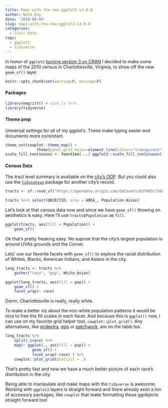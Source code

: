 ```yaml
---
title: Maps with the new ggplot2 v3.0.0
author: Nate Day
date: '2018-08-04'
slug: maps-with-the-new-ggplot2-v3-0-0
categories:
  - Civic Data
tags:
  - ggplot2
  - tidyverse
---
```


In honor of `ggplot2` [turning version 3 on CRAN](https://twitter.com/hadleywickham/status/1014511041609453568) I decided to make some maps of the 2010 census in Charlottesville, Virginia, to show off the new `geom_sf()` layer.

```r
knitr::opts_chunk$set(warning=F, message=F)
```
#### Packages

```r
library(magrittr) # viva la %<>% 
library(tidyverse)
```

#### Theme prep

Universal settings for all of my ggplot's. These make typing easier and documents more consistant.

```r
theme_set(cowplot::theme_map() +
              theme(panel.grid.major=element_line(colour="transparent")))
scale_fill_continuous <- function(...) ggplot2::scale_fill_continuous(..., type = "viridis")
```

#### Census Data

The tract level summary is available on the [city's ODP](http://opendata.charlottesville.org/datasets/us-census-tract-area-2010). But you could also use the [`tidycensus`]() package for another city's record.

```r
tracts <- sf::read_sf("https://opendata.arcgis.com/datasets/63f965c73ddf46429befe1132f7f06e2_15.geojson")

tracts %<>% select(OBJECTID, area = AREA_, Population:Asian)
```

Let's look at that census data now and since we have `geom_sf()` thowing on aesthetics is easy. Here I'll use `tracts$Population` as `fill`.

```r
ggplot(tracts, aes(fill = Population)) +
    geom_sf()
```

Ok that's pretty freaking easy. No suprise that the city's largest population is around UVA's grounds and the Corner.

Lets' use our favorite facets with `geom_sf()` to explore the racial distribution of Whites, Blacks, American Indians, and Asians in the city.

```r
long_tracts <- tracts %>%
    gather("race", "pop", White:Asian)

ggplot(long_tracts, aes(fill = pop)) +
    geom_sf() +
    facet_wrap(~ race)
```

Damn, Charlottesville is really, really white.

To make a better viz about the non-white population patterns it would be nice to free the fill scales in each facet. And because this is `ggplot()` now, I can use on my favorite grid helper tool, `cowplot::plot_grid()`. Any alternatives, like [gridextra](), [egg]() or [patchwork](), are on the table too.

```r
long_tracts %>%
    split(.$race) %>%
    map(~ ggplot(., aes(fill = pop)) +
            geom_sf() +
            facet_wrap(~race) ) %>%
    cowplot::plot_grid(plotlist = .)
```

That's pretty fast and now we have a much better picture of each race's distribution in the city.

Being able to manipulate and make maps with the `tidyverse` is awesome. Working with `ggplot2` layers is straight forward and there already exist a ton of accessory packages, like `cowplot` that make formatting these ggobjects straight forward too!



